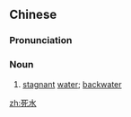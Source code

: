 ==Chinese==
{{zh-forms}}

===Pronunciation===
{{zh-pron
|m=sǐshuǐ
|c=sei2 seoi1
|mn=sí-chúi
|cat=n
}}

===Noun===
{{zh-noun}}

# [[stagnant]] [[water]]; [[backwater]]

[[zh:死水]]